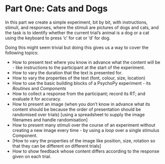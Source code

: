 # Part One: Cats and Dogs

In this part we create a simple experiment, bit by bit, with instructions, stimuli, and responses, where the stimuli are pictures of dogs and cats, and the task is to identify whether the current trial's animal is a dog or a cat using the keyboard to press 'c' for cat or 'd' for dog. 

Doing this might seem trivial but doing this gives us a way to cover the following topics:

* How to present text where you know in advance what the content will be - like instructions to the participant at the start of the experiment.
* How to vary the duration that the text is presented for.
* How to vary the properties of the text (font, colour, size, location)
* How to use the basic building blocks of a PsychoPy experiment - its _Routines_ and _Components_
* How to collect a response from the participant; record its RT; and evaluate it for accuracy.
* How to present an image (when you don't know in advance what its content should be because the order of presentation should be randomised over trials) [using a spreadsheet to supply the image filenames and handle randomisation]
* How to present many stimuli over the course of an experiment without creating a new image every time - by using a _loop_ over a single stimulus Component.
* [How to vary the properties of the image like position, size, rotation so that they can be different on different trials]
* How to show feedback whose content differs according to the response given on each trial.



